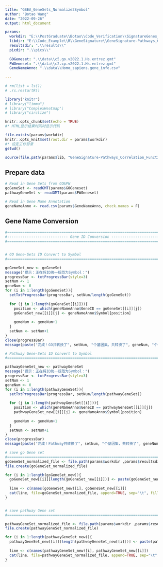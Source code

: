 ```yaml
---
title: "GSEA_GeneSets_Normalize2Symbol"
author: "Botao Wang"
date: "2022-09-26"
output: html_document

params:
  workdir: "E:\\PostGraduate\\Botao\\Code_Verification\\SignatureGenes_GO-PW_Correlation"
  libdir: "E:\\Code_Example\\R\\GeneSignature\\GeneSignature-Pathways_Correlation\\lib"
  resultsdir: ".\\results\\"
  picdir: ".\\pics\\"
  
  GOGeneset: ".\\data\\c5.go.v2022.1.Hs.entrez.gmt"
  PWGeneset: ".\\data\\c2.cp.v2022.1.Hs.entrez.gmt"
  GeneNameAnno: ".\\data\\Homo_sapiens.gene_info.csv"
  
---
```


```r
# rm(list = ls())
# .rs.restartR()

library("knitr")
# library("limma")
# library("ComplexHeatmap")
# library("circlize")

knitr::opts_chunk$set(echo = TRUE)
#* HTML显示结果时同时显示代码

file.exists(params$workdir)
knitr::opts_knit$set(root.dir = params$workdir)
#* 设定工作目录
getwd()

source(file.path(params$lib, "GeneSignature-Pathways_Correlation_Function.R"))

```

## Prepare data

```r

# Read in Gene Sets from GO&PW
goGeneSet <- readGMT(params$GOGeneset)
pathwayGeneSet <- readGMT(params$PWGeneset)

# Read in Gene Name Annotation
geneNameAnno <- read.csv(params$GeneNameAnno, check.names = F)

```

## Gene Name Conversion


```r

#===============================================================================
#---------------------------- Gene ID Conversion -------------------------------
#===============================================================================


# GO Gene-Sets ID Convert to Symbol
#===============================================================================

goGeneSet_new <- goGeneSet
message("提示：正在将ID统一规范为Symbol：")
progressBar <- txtProgressBar(style=3)
setNum <- 1
geneNum <- 0
for (i in 1:length(goGeneSet)){
  setTxtProgressBar(progressBar, setNum/length(goGeneSet))
  
  for (j in 1:length(goGeneSet[[i]])){
    position <- which(geneNameAnno$GeneID == goGeneSet[[i]][j])
    goGeneSet_new[[i]][j] <- geneNameAnno$Symbol[position]
    
    geneNum <- geneNum+1
  }
  setNum <- setNum+1
}
close(progressBar)
message(paste("完成！GO共转换了", setNum, "个基因集，共转换了", geneNum, "个基因ID"))

# Pathway Gene-Sets ID Convert to Symbol
#===============================================================================

pathwayGeneSet_new <- pathwayGeneSet
message("提示：正在将ID统一规范为Symbol：")
progressBar <- txtProgressBar(style=3)
setNum <- 1
geneNum <- 0
for (i in 1:length(pathwayGeneSet)){
  setTxtProgressBar(progressBar, setNum/length(pathwayGeneSet))
  
  for (j in 1:length(pathwayGeneSet[[i]])){
    position <- which(geneNameAnno$GeneID == pathwayGeneSet[[i]][j])
    pathwayGeneSet_new[[i]][j] <- geneNameAnno$Symbol[position]
    
    geneNum <- geneNum+1
  }
  setNum <- setNum+1
}
close(progressBar)
message(paste("完成！Pathway共转换了", setNum, "个基因集，共转换了", geneNum, "个基因ID"))


```



```r


# save go Gene set
#===============================================================================
goGeneSet_normalized_file <- file.path(params$workdir ,params$resultsdir, "goGeneSet_normalized.gmt")
file.create(goGeneSet_normalized_file)

for (i in 1:length(goGeneSet_new)){
  goGeneSet_new[[i]][length(goGeneSet_new[[i]])] <- paste(goGeneSet_new[[i]][length(goGeneSet_new[[i]])], "\n", sep="")
  
  line <- c(names(goGeneSet_new)[i], goGeneSet_new[[i]])
  cat(line, file=goGeneSet_normalized_file, append=TRUE, sep="\t", fill=FALSE)
}


# save pathway Gene set
#===============================================================================

pathwayGeneSet_normalized_file <- file.path(params$workdir ,params$resultsdir, "pathwayGeneSet_normalized.gmt")
file.create(pathwayGeneSet_normalized_file)

for (i in 1:length(pathwayGeneSet_new)){
  pathwayGeneSet_new[[i]][length(pathwayGeneSet_new[[i]])] <- paste(pathwayGeneSet_new[[i]][length(pathwayGeneSet_new[[i]])], "\n", sep="")
  
  line <- c(names(pathwayGeneSet_new)[i], pathwayGeneSet_new[[i]])
  cat(line, file=pathwayGeneSet_normalized_file, append=TRUE, sep="\t", fill=FALSE)
}

```
